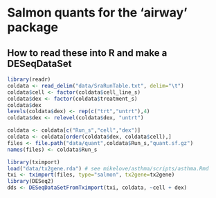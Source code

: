 # Salmon quants for the 'airway' package

## How to read these into R and make a DESeqDataSet

```r
library(readr)
coldata <- read_delim("data/SraRunTable.txt", delim="\t")
coldata$cell <- factor(coldata$cell_line_s)
coldata$dex <- factor(coldata$treatment_s)
coldata$dex
levels(coldata$dex) <- rep(c("trt","untrt"),4)
coldata$dex <- relevel(coldata$dex, "untrt")
```

```r
coldata <- coldata[c("Run_s","cell","dex")]
coldata <- coldata[order(coldata$dex, coldata$cell),]
files <- file.path("data/quant",coldata$Run_s,"quant.sf.gz")
names(files) <- coldata$Run_s
```

```r
library(tximport)
load("data/tx2gene.rda") # see mikelove/asthma/scripts/asthma.Rmd
txi <- tximport(files, type="salmon", tx2gene=tx2gene)
library(DESeq2)
dds <- DESeqDataSetFromTximport(txi, coldata, ~cell + dex)
```
